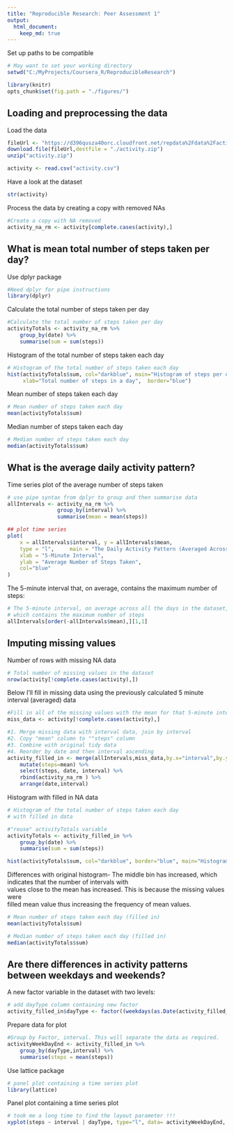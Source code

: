 ```yaml
---
title: "Reproducible Research: Peer Assessment 1"
output: 
  html_document:
    keep_md: true
---
```


Set up paths to be compatible
```r

# May want to set your working directory
setwd("C:/MyProjects/Coursera_R/ReproducibleResearch")

library(knitr)
opts_chunk$set(fig.path = "./figures/")
```


## Loading and preprocessing the data

Load the data
```r

fileUrl <- "https://d396qusza40orc.cloudfront.net/repdata%2Fdata%2Factivity.zip"
download.file(fileUrl,destfile = "./activity.zip")
unzip("activity.zip")

activity <- read.csv("activity.csv")
```

Have a look at the dataset
```r
str(activity)
```

Process the data by creating a copy with removed NAs
```r
#Create a copy with NA removed
activity_na_rm <- activity[complete.cases(activity),]
```


## What is mean total number of steps taken per day?

Use dplyr package
```r
#Need dplyr for pipe instructions
library(dplyr)

```

Calculate the total number of steps taken per day
```r
#Calculate the total number of steps taken per day
activityTotals <- activity_na_rm %>% 
    group_by(date) %>% 
    summarise(sum = sum(steps))
```

Histogram of the total number of steps taken each day
```r
# Histogram of the total number of steps taken each day
hist(activityTotals$sum, col="darkblue", main="Histogram of steps per day", 
     xlab="Total number of steps in a day",  border="blue")

```
  
Mean number of steps taken each day
```r
# Mean number of steps taken each day
mean(activityTotals$sum)
```
  
Median number of steps taken each day
```r
# Median number of steps taken each day
median(activityTotals$sum)
```
  
## What is the average daily activity pattern?

Time series plot of the average number of steps taken
```r
# use pipe syntax from dplyr to group and then summarise data
allIntervals <- activity_na_rm %>% 
                group_by(interval) %>% 
                summarise(mean = mean(steps))

## plot time series
plot(
    x = allIntervals$interval, y = allIntervals$mean,
    type = "l",     main = "The Daily Activity Pattern (Averaged Across All Days)",
    xlab = "5-Minute Interval",
    ylab = "Average Number of Steps Taken",
    col="blue"
)
```

The 5-minute interval that, on average, contains the maximum number of steps:
```r
# The 5-minute interval, on average across all the days in the dataset, 
# which contains the maximum number of steps
allIntervals[order(-allIntervals$mean),][1,1]

```

## Imputing missing values

Number of rows with missing NA data
```r
# Total number of missing values in the dataset
nrow(activity[!complete.cases(activity),])
```

Below I'll fill in missing data using the previously calculated 5 minute  
interval (averaged) data
```r
#Fill in all of the missing values with the mean for that 5-minute interval
miss_data <- activity[!complete.cases(activity),]

#1. Merge missing data with interval data, join by interval
#2. Copy "mean" column to ""steps" column
#3. Combine with original tidy data
#4. Reorder by date and then interval ascending
activity_filled_in <- merge(allIntervals,miss_data,by.x="interval",by.y="interval",all=T, sort = FALSE) %>% 
    mutate(steps=mean) %>%
    select(steps, date, interval) %>%
    rbind(activity_na_rm ) %>%
    arrange(date,interval)

```

Histogram with filled in NA data
```r
# Histogram of the total number of steps taken each day
# with filled in data

#"reuse" activityTotals variable
activityTotals <- activity_filled_in %>% 
    group_by(date) %>% 
    summarise(sum = sum(steps))

hist(activityTotals$sum, col="darkblue", border="blue", main="Histogram of steps per day (filled in)",      xlab="Total number of steps in a day")
```

Differences with original histogram-
The middle bin has increased, which indicates that the number of intervals with  
values close to the mean has increased. This is because the missing values were  
filled mean value thus increasing the frequency of mean values.

``` r
# Mean number of steps taken each day (filled in)
mean(activityTotals$sum)

# Median number of steps taken each day (filled in)
median(activityTotals$sum)

```


## Are there differences in activity patterns between weekdays and weekends?
A new factor variable in the dataset with two levels:
```r

# add dayType column containing new factor
activity_filled_in$dayType <- factor((weekdays(as.Date(activity_filled_in$date)) %in% c("Saturday", "Sunday")),levels=c(FALSE, TRUE),  labels=c('weekday', 'weekend'))

```

Prepare data for plot
```r
#Group by Factor, interval. This will separate the data as required.
activityWeekDayEnd <- activity_filled_in %>% 
    group_by(dayType,interval) %>% 
    summarise(steps = mean(steps))

```

Use lattice package
```r

# panel plot containing a time series plot
library(lattice)
```

Panel plot containing a time series plot
```r
# took me a long time to find the layout parameter !!!
xyplot(steps ~ interval | dayType, type="l", data= activityWeekDayEnd, layout=c(1,2), ylab = "Number of Steps",main = "Plot of the 5-Minute Interval\n Weekend / Weekday Comparsion")

```
